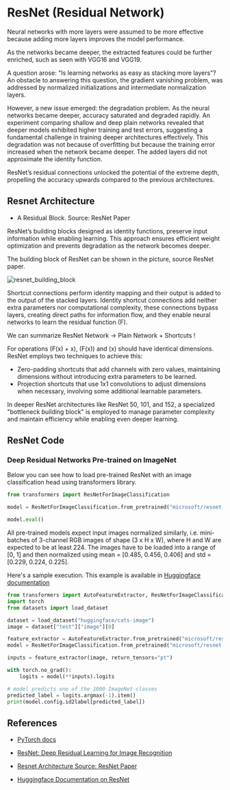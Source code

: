 # ResNet (Residual Network)




Neural networks with more layers were assumed to be more effective because adding more layers improves the model performance.

As the networks became deeper, the extracted features could be further enriched, such as seen with VGG16 and VGG19.

A question arose: "Is learning networks as easy as stacking more layers"?
An obstacle to answering this question, the gradient vanishing problem, was addressed by normalized initializations and intermediate normalization layers.

However, a new issue emerged: the degradation problem. As the neural networks became deeper, accuracy saturated and degraded rapidly. An experiment comparing shallow and deep plain networks revealed that deeper models exhibited higher training and test errors, suggesting a fundamental challenge in training deeper architectures effectively. This degradation was not because of overfitting but because the training error increased when the network became deeper. The added layers did not approximate the identity function.


ResNet’s residual connections unlocked the potential of the extreme depth, propelling the accuracy upwards compared to the previous architectures.



## Resnet Architecture

- A Residual Block. Source: ResNet Paper

ResNet’s building blocks designed as identity functions, preserve input information while enabling learning. This approach ensures efficient weight optimization and prevents degradation as the network becomes deeper.

The building block of ResNet can be shown in the picture, source ResNet paper. 

![resnet_building_block](https://huggingface.co/datasets/hf-vision/course-assets/resolve/main/ResnetBlock.png)

Shortcut connections perform identity mapping and their output is added to the output of the stacked layers. Identity shortcut connections add neither extra parameters nor
computational complexity, these connections bypass layers, creating direct paths for information flow, and they enable neural networks to learn the residual function (F).

We can summarize ResNet Network ->  Plain Network + Shortcuts !

For operations  \(F(x) + x\), \(F(x)\) and \(x\) should have identical dimensions.
ResNet employs two techniques to achieve this:

- Zero-padding shortcuts that add channels with zero values, maintaining dimensions without introducing extra parameters to be learned.
- Projection shortcuts that use 1x1 convolutions to adjust dimensions when necessary, involving some additional learnable parameters.

In deeper ResNet architectures like ResNet 50, 101, and 152, a specialized "bottleneck building block" is employed to manage parameter complexity and maintain efficiency while enabling even deeper learning.

## ResNet Code



### Deep Residual Networks Pre-trained on ImageNet
Below you can see how to load pre-trained ResNet with an image classification head using transformers library.
```python
from transformers import ResNetForImageClassification

model = ResNetForImageClassification.from_pretrained("microsoft/resnet-50")

model.eval()
```
All pre-trained models expect input images normalized similarly, i.e. mini-batches of 3-channel RGB images of shape (3 x H x W), where H and W are expected to be at least 224. The images have to be loaded into a range of [0, 1] and then normalized using mean = [0.485, 0.456, 0.406] and std = [0.229, 0.224, 0.225].


Here's a sample execution. This example is available in [Huggingface documentation](https://huggingface.co/docs/transformers/v4.18.0/en/model_doc/resnet)

```python
from transformers import AutoFeatureExtractor, ResNetForImageClassification
import torch
from datasets import load_dataset

dataset = load_dataset("huggingface/cats-image")
image = dataset["test"]["image"][0]

feature_extractor = AutoFeatureExtractor.from_pretrained("microsoft/resnet-50")
model = ResNetForImageClassification.from_pretrained("microsoft/resnet-50")

inputs = feature_extractor(image, return_tensors="pt")

with torch.no_grad():
    logits = model(**inputs).logits

# model predicts one of the 1000 ImageNet classes
predicted_label = logits.argmax(-1).item()
print(model.config.id2label[predicted_label])
```


## References

- [PyTorch docs](https://pytorch.org/hub/pytorch_vision_resnet/)
- [ResNet: Deep Residual Learning for Image Recognition](https://arxiv.org/abs/1512.03385)

- [Resnet Architecture Source: ResNet Paper](https://arxiv.org/abs/1512.03385)
- [Huggingface Documentation on ResNet](https://huggingface.co/docs/transformers/en/model_doc/resnet)